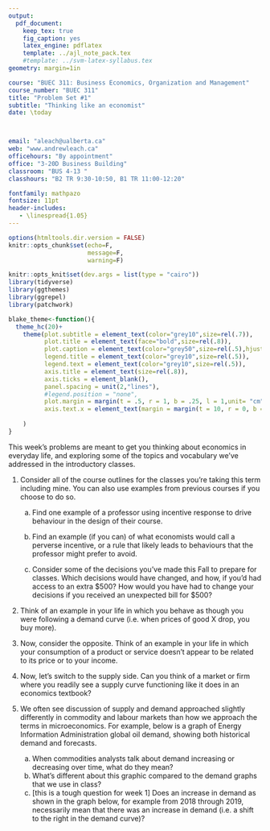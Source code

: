 ```yaml
---
output: 
  pdf_document:
    keep_tex: true
    fig_caption: yes
    latex_engine: pdflatex
    template: ../ajl_note_pack.tex
    #template: ../svm-latex-syllabus.tex
geometry: margin=1in

course: "BUEC 311: Business Economics, Organization and Management"
course_number: "BUEC 311"
title: "Problem Set #1"
subtitle: "Thinking like an economist"
date: \today



email: "aleach@ualberta.ca"
web: "www.andrewleach.ca"
officehours: "By appointment"
office: "3-20D Business Building"
classroom: "BUS 4-13 "
classhours: "B2 TR 9:30-10:50, B1 TR 11:00-12:20"

fontfamily: mathpazo
fontsize: 11pt
header-includes:
   - \linespread{1.05}
---
```


```r
options(htmltools.dir.version = FALSE)
knitr::opts_chunk$set(echo=F,
                      message=F,
                      warning=F)

knitr::opts_knit$set(dev.args = list(type = "cairo"))
library(tidyverse)
library(ggthemes)
library(ggrepel)
library(patchwork)

blake_theme<-function(){
  theme_hc(20)+
    theme(plot.subtitle = element_text(color="grey10",size=rel(.7)),
          plot.title = element_text(face="bold",size=rel(.8)),
          plot.caption = element_text(color="grey50",size=rel(.5),hjust=0),
          legend.title = element_text(color="grey10",size=rel(.5)),
          legend.text = element_text(color="grey10",size=rel(.5)),
          axis.title = element_text(size=rel(.8)),
          axis.ticks = element_blank(),
          panel.spacing = unit(2,"lines"),
          #legend.position = "none",
          plot.margin = margin(t = .5, r = 1, b = .25, l = 1,unit= "cm"),
          axis.text.x = element_text(margin = margin(t = 10, r = 0, b = 0, l = 0))
          
    )
}
```
This week's problems are meant to get you thinking about economics in everyday life, and exploring some of the topics and vocabulary we've addressed in the introductory classes. 

1. Consider all of the course outlines for the classes you're taking this term including mine. You can also use examples from previous courses if you choose to do so.

   a) Find one example of a professor using incentive response to drive behaviour in the design of their course.

   b) Find an example (if you can) of what economists would call a perverse incentive, or a rule that likely leads to behaviours that the professor might prefer to avoid.

   c) Consider some of the decisions you've made this Fall to prepare for classes. Which decisions would have changed, and how, if you'd had access to an extra $500? How would you have had to change your decisions if you received an unexpected bill for $500?

\centering \includegraphics[width=0.5\textwidth]{../images/basic_equil.png}

2. Think of an example in your life in which you behave as though you were following a demand curve (i.e. when prices of good X drop, you buy more). 

3. Now, consider the opposite. Think of an example in your life in which your consumption of a product or service doesn't appear to be related to its price or to your income.

4. Now, let's switch to the supply side. Can you think of a market or firm where you readily see a supply curve functioning like it does in an economics textbook?

\newpage

5. We often see discussion of supply and demand approached slightly differently in commodity and labour markets than how we approach the terms in microeconomics. For example, below is a graph of Energy Information Administration global oil demand, showing both historical demand and forecasts. 

   a) When commodities analysts talk about demand increasing or decreasing over time, what do they mean?
   b) What's different about this graphic compared to the demand graphs that we use in class?
   c) [this is a tough question for week 1] Does an increase in demand as shown in the graph below, for example from 2018 through 2019, necessarily mean that there was an increase in demand (i.e. a shift to the right in the demand curve)?
   
   \centering
\includegraphics[width=0.85\textwidth]{../images/demand.png}

